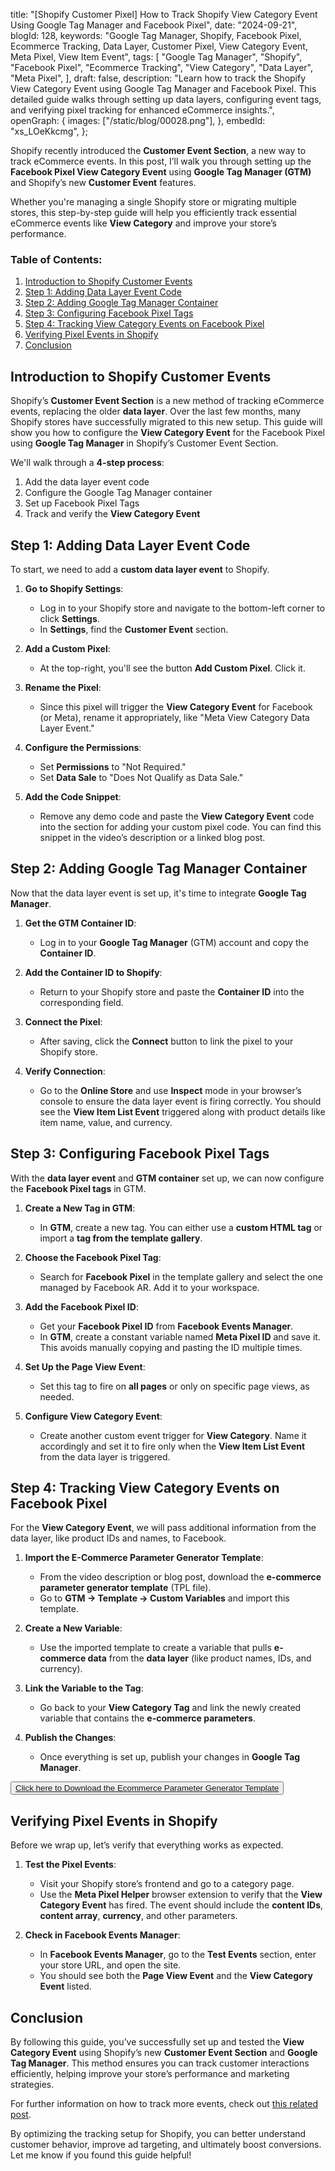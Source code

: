   title:
    "[Shopify Customer Pixel] How to Track Shopify View Category Event Using Google Tag Manager and Facebook Pixel",
  date: "2024-09-21",
  blogId: 128,
  keywords:
    "Google Tag Manager, Shopify, Facebook Pixel, Ecommerce Tracking, Data Layer, Customer Pixel, View Category Event, Meta Pixel, View Item Event",
  tags: [
    "Google Tag Manager",
    "Shopify",
    "Facebook Pixel",
    "Ecommerce Tracking",
    "View Category",
    "Data Layer",
    "Meta Pixel",
  ],
  draft: false,
  description:
    "Learn how to track the Shopify View Category Event using Google Tag Manager and Facebook Pixel. This detailed guide walks through setting up data layers, configuring event tags, and verifying pixel tracking for enhanced eCommerce insights.",
  openGraph: {
    images: ["/static/blog/00028.png"],
  },
  embedId: "xs_LOeKkcmg",
};

<BlogHeader metadata={metadata} />

Shopify recently introduced the **Customer Event Section**, a new way to track eCommerce events. In this post, I’ll walk you through setting up the **Facebook Pixel View Category Event** using **Google Tag Manager (GTM)** and Shopify’s new **Customer Event** features.

Whether you're managing a single Shopify store or migrating multiple stores, this step-by-step guide will help you efficiently track essential eCommerce events like **View Category** and improve your store’s performance.

### Table of Contents:

1. [Introduction to Shopify Customer Events](#introduction-to-shopify-customer-events)
2. [Step 1: Adding Data Layer Event Code](#step-1-adding-data-layer-event-code)
3. [Step 2: Adding Google Tag Manager Container](#step-2-adding-google-tag-manager-container)
4. [Step 3: Configuring Facebook Pixel Tags](#step-3-configuring-facebook-pixel-tags)
5. [Step 4: Tracking View Category Events on Facebook Pixel](#step-4-tracking-view-category-events-on-facebook-pixel)
6. [Verifying Pixel Events in Shopify](#verifying-pixel-events-in-shopify)
7. [Conclusion](#conclusion)

## Introduction to Shopify Customer Events

Shopify’s **Customer Event Section** is a new method of tracking eCommerce events, replacing the older **data layer**. Over the last few months, many Shopify stores have successfully migrated to this new setup. This guide will show you how to configure the **View Category Event** for the Facebook Pixel using **Google Tag Manager** in Shopify’s Customer Event Section.

We'll walk through a **4-step process**:

1. Add the data layer event code
2. Configure the Google Tag Manager container
3. Set up Facebook Pixel Tags
4. Track and verify the **View Category Event**

## Step 1: Adding Data Layer Event Code

To start, we need to add a **custom data layer event** to Shopify.

1. **Go to Shopify Settings**:

   - Log in to your Shopify store and navigate to the bottom-left corner to click **Settings**.
   - In **Settings**, find the **Customer Event** section.

2. **Add a Custom Pixel**:

   - At the top-right, you'll see the button **Add Custom Pixel**. Click it.

3. **Rename the Pixel**:

   - Since this pixel will trigger the **View Category Event** for Facebook (or Meta), rename it appropriately, like "Meta View Category Data Layer Event."

4. **Configure the Permissions**:

   - Set **Permissions** to "Not Required."
   - Set **Data Sale** to "Does Not Qualify as Data Sale."

5. **Add the Code Snippet**:
   - Remove any demo code and paste the **View Category Event** code into the section for adding your custom pixel code. You can find this snippet in the video’s description or a linked blog post.

<DataLayerCodeBlock fileName="view_item_list.js" />

## Step 2: Adding Google Tag Manager Container

Now that the data layer event is set up, it's time to integrate **Google Tag Manager**.

1. **Get the GTM Container ID**:

   - Log in to your **Google Tag Manager** (GTM) account and copy the **Container ID**.

2. **Add the Container ID to Shopify**:

   - Return to your Shopify store and paste the **Container ID** into the corresponding field.

3. **Connect the Pixel**:

   - After saving, click the **Connect** button to link the pixel to your Shopify store.

4. **Verify Connection**:
   - Go to the **Online Store** and use **Inspect** mode in your browser’s console to ensure the data layer event is firing correctly. You should see the **View Item List Event** triggered along with product details like item name, value, and currency.

## Step 3: Configuring Facebook Pixel Tags

With the **data layer event** and **GTM container** set up, we can now configure the **Facebook Pixel tags** in GTM.

1. **Create a New Tag in GTM**:

   - In **GTM**, create a new tag. You can either use a **custom HTML tag** or import a **tag from the template gallery**.

2. **Choose the Facebook Pixel Tag**:

   - Search for **Facebook Pixel** in the template gallery and select the one managed by Facebook AR. Add it to your workspace.

3. **Add the Facebook Pixel ID**:

   - Get your **Facebook Pixel ID** from **Facebook Events Manager**.
   - In **GTM**, create a constant variable named **Meta Pixel ID** and save it. This avoids manually copying and pasting the ID multiple times.

4. **Set Up the Page View Event**:

   - Set this tag to fire on **all pages** or only on specific page views, as needed.

5. **Configure View Category Event**:
   - Create another custom event trigger for **View Category**. Name it accordingly and set it to fire only when the **View Item List Event** from the data layer is triggered.

## Step 4: Tracking View Category Events on Facebook Pixel

For the **View Category Event**, we will pass additional information from the data layer, like product IDs and names, to Facebook.

1. **Import the E-Commerce Parameter Generator Template**:

   - From the video description or blog post, download the **e-commerce parameter generator template** (TPL file).
   - Go to **GTM → Template → Custom Variables** and import this template.

2. **Create a New Variable**:

   - Use the imported template to create a variable that pulls **e-commerce data** from the **data layer** (like product names, IDs, and currency).

3. **Link the Variable to the Tag**:

   - Go back to your **View Category Tag** and link the newly created variable that contains the **e-commerce parameters**.

4. **Publish the Changes**:
   - Once everything is set up, publish your changes in **Google Tag Manager**.

<Button className="p-6">
  <a href="/static/templates/Ecommerce-Parameter-Generator.tpl" download>
    Click here to Download the Ecommerce Parameter Generator Template
  </a>
</Button>

## Verifying Pixel Events in Shopify

Before we wrap up, let’s verify that everything works as expected.

1. **Test the Pixel Events**:

   - Visit your Shopify store’s frontend and go to a category page.
   - Use the **Meta Pixel Helper** browser extension to verify that the **View Category Event** has fired. The event should include the **content IDs**, **content array**, **currency**, and other parameters.

2. **Check in Facebook Events Manager**:
   - In **Facebook Events Manager**, go to the **Test Events** section, enter your store URL, and open the site.
   - You should see both the **Page View Event** and the **View Category Event** listed.

## Conclusion

By following this guide, you’ve successfully set up and tested the **View Category Event** using Shopify’s new **Customer Event Section** and **Google Tag Manager**. This method ensures you can track customer interactions efficiently, helping improve your store’s performance and marketing strategies.

For further information on how to track more events, check out [this related post](#).

By optimizing the tracking setup for Shopify, you can better understand customer behavior, improve ad targeting, and ultimately boost conversions. Let me know if you found this guide helpful!
